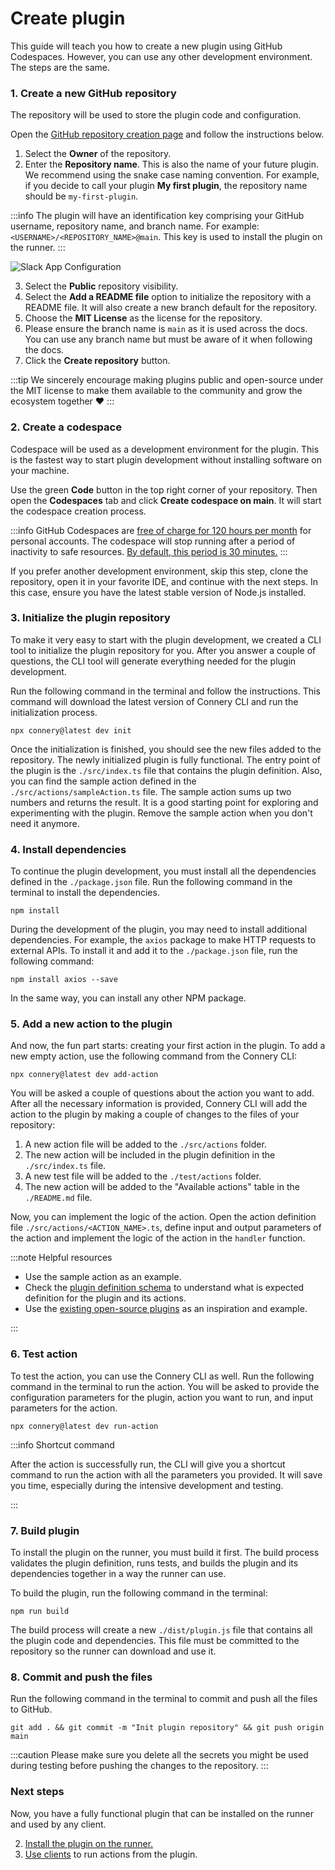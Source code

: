 # Create plugin

This guide will teach you how to create a new plugin using GitHub Codespaces.
However, you can use any other development environment. The steps are the same.

### 1. Create a new GitHub repository

The repository will be used to store the plugin code and configuration.

Open the [GitHub repository creation page](https://github.com/new) and follow the instructions below.

1. Select the **Owner** of the repository.
2. Enter the **Repository name**. This is also the name of your future plugin.
   We recommend using the snake case naming convention.
   For example, if you decide to call your plugin **My first plugin**, the repository name should be `my-first-plugin`.

:::info
The plugin will have an identification key comprising your GitHub username, repository name, and branch name.
For example: `<USERNAME>/<REPOSITORY_NAME>@main`. This key is used to install the plugin on the runner.
:::

![Slack App Configuration](/img/create-plugin/create-repository.png)

3. Select the **Public** repository visibility.
4. Select the **Add a README file** option to initialize the repository with a README file.
   It will also create a new branch default for the repository.
5. Choose the **MIT License** as the license for the repository.
6. Please ensure the branch name is `main` as it is used across the docs.
   You can use any branch name but must be aware of it when following the docs.
7. Click the **Create repository** button.

:::tip
We sincerely encourage making plugins public and open-source under the MIT license
to make them available to the community and grow the ecosystem together :heart:
:::

### 2. Create a codespace

Codespace will be used as a development environment for the plugin.
This is the fastest way to start plugin development without installing software on your machine.

Use the green **Code** button in the top right corner of your repository.
Then open the **Codespaces** tab and click **Create codespace on main**.
It will start the codespace creation process.

:::info
GitHub Codespaces are [free of charge for 120 hours per month](https://docs.github.com/en/billing/managing-billing-for-github-codespaces/about-billing-for-github-codespaces#monthly-included-storage-and-core-hours-for-personal-accounts) for personal accounts.
The codespace will stop running after a period of inactivity to safe resources.
[By default, this period is 30 minutes.](https://docs.github.com/en/codespaces/customizing-your-codespace/setting-your-timeout-period-for-github-codespaces?tool=webui#about-the-idle-timeout)
:::

If you prefer another development environment, skip this
step, clone the repository, open it in your favorite IDE, and continue with
the next steps. In this case, ensure you have the latest stable version of Node.js installed.

### 3. Initialize the plugin repository

To make it very easy to start with the plugin development, we created a CLI tool to initialize the plugin repository for you.
After you answer a couple of questions, the CLI tool will generate everything needed for the plugin development.

Run the following command in the terminal and follow the instructions.
This command will download the latest version of Connery CLI and run the initialization process.

```
npx connery@latest dev init
```

Once the initialization is finished, you should see the new files added to the repository.
The newly initialized plugin is fully functional.
The entry point of the plugin is the `./src/index.ts` file that contains the plugin definition.
Also, you can find the sample action defined in the `./src/actions/sampleAction.ts` file.
The sample action sums up two numbers and returns the result.
It is a good starting point for exploring and experimenting with the plugin.
Remove the sample action when you don't need it anymore.

### 4. Install dependencies

To continue the plugin development, you must install all the dependencies defined in the `./package.json` file.
Run the following command in the terminal to install the dependencies.

```
npm install
```

During the development of the plugin, you may need to install additional dependencies.
For example, the `axios` package to make HTTP requests to external APIs.
To install it and add it to the `./package.json` file, run the following command:

```
npm install axios --save
```

In the same way, you can install any other NPM package.

### 5. Add a new action to the plugin

And now, the fun part starts: creating your first action in the plugin.
To add a new empty action, use the following command from the Connery CLI:

```
npx connery@latest dev add-action
```

You will be asked a couple of questions about the action you want to add.
After all the necessary information is provided, Connery CLI will add the action to the plugin
by making a couple of changes to the files of your repository:

1. A new action file will be added to the `./src/actions` folder.
2. The new action will be included in the plugin definition in the `./src/index.ts` file.
3. A new test file will be added to the `./test/actions` folder.
4. The new action will be added to the "Available actions" table in the `./README.md` file.

Now, you can implement the logic of the action. Open the action definition file `./src/actions/<ACTION_NAME>.ts`,
define input and output parameters of the action and implement the logic of the action in the `handler` function.

:::note Helpful resources

- Use the sample action as an example.
- Check the [plugin definition schema](https://github.com/connery-io/connery-platform/blob/main/packages/lib/src/plugin-definition-validation-utils.ts)
  to understand what is expected definition for the plugin and its actions.
- Use the [existing open-source plugins](/docs/plugins/native) as an inspiration and example.

:::

### 6. Test action

To test the action, you can use the Connery CLI as well.
Run the following command in the terminal to run the action.
You will be asked to provide the configuration parameters for the plugin, action you want to run, and input parameters for the action.

```
npx connery@latest dev run-action
```

:::info Shortcut command

After the action is successfully run, the CLI will give you a shortcut command to run the action with all the parameters you provided.
It will save you time, especially during the intensive development and testing.

:::

### 7. Build plugin

To install the plugin on the runner, you must build it first.
The build process validates the plugin definition, runs tests,
and builds the plugin and its dependencies together in a way the runner can use.

To build the plugin, run the following command in the terminal:

```
npm run build
```

The build process will create a new `./dist/plugin.js` file that contains all the plugin code and dependencies.
This file must be committed to the repository so the runner can download and use it.

### 8. Commit and push the files

Run the following command in the terminal to commit and push all the files to GitHub.

```
git add . && git commit -m "Init plugin repository" && git push origin main
```

:::caution
Please make sure you delete all the secrets you might be used during testing before pushing the changes to the repository.
:::

### Next steps

Now, you have a fully functional plugin that can be installed on the runner and used by any client.

2. [Install the plugin on the runner.](/docs/platform/quick-start/install-plugin-on-the-runner)
3. [Use clients](/docs/platform/quick-start/use-clients-to-call-actions) to run actions from the plugin.
